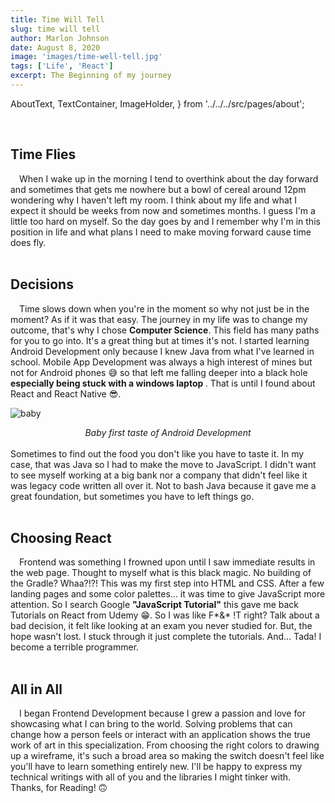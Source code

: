 ```yaml
---
title: Time Will Tell
slug: time will tell
author: Marlon Johnson
date: August 8, 2020
image: 'images/time-well-tell.jpg'
tags: ['Life', 'React']
excerpt: The Beginning of my journey
---
```


  AboutText,
  TextContainer,
  ImageHolder,
} from '../../../src/pages/about';

<br />

## Time Flies

<div>
  <AboutText>
    &emsp;When I wake up in the morning I tend to overthink about the day
    forward and sometimes that gets me nowhere but a bowl of cereal around 12pm
    wondering why I haven't left my room. I think about my life and what I
    expect it should be weeks from now and sometimes months. I guess I'm a
    little too hard on myself. So the day goes by and I remember why I'm in this
    position in life and what plans I need to make moving forward cause time
    does fly.
  </AboutText>
</div>
<br />

## Decisions

<div>
  <AboutText>
    &emsp;Time slows down when you're in the moment so why not just be in the
    moment? As if it was that easy. The journey in my life was to change my
    outcome, that's why I chose <b>Computer Science</b>. This field has many
    paths for you to go into. It's a great thing but at times it's not. I
    started learning Android Development only because I knew Java from what I've
    learned in school. Mobile App Development was always a high interest of mines but not
    for Android phones 😅 so that left me falling deeper into a black hole <b> especially being stuck with a windows laptop </b>. That
    is until I found about React and React Native 😎.
  </AboutText>
</div>
    
<div style={{textAlign: 'center', marginRight: "auto", marginLeft: "auto", width: "300"}}>

![baby](https://media1.tenor.com/images/2286e43afda9be7a3def9919ccb7698b/tenor.gif?itemid=4395809)

<figcaption style="box-sizing: border-box;
  font-style: italic;
  margin: 0;
  text-align: center;">Baby first taste of Android Development</figcaption>
</div>

<br />
<div>
  <AboutText>
    Sometimes to find out the food you don't like you have to taste it. In my
    case, that was Java so I had to make the move to JavaScript. I didn't want
    to see myself working at a big bank nor a company that didn't feel like it
    was legacy code written all over it. Not to bash Java because it gave me a
    great foundation, but sometimes you have to left things go.
  </AboutText>
</div>
<br />

## Choosing React

<div>
  <AboutText>
    &emsp;Frontend was something I frowned upon until I saw immediate results in
    the web page. Thought to myself what is this black magic. No building of the
    Gradle? Whaa?!?! This was my first step into HTML and CSS. After a few
    landing pages and some color palettes... it was time to give JavaScript more
    attention. So I search Google <b>&quot;JavaScript Tutorial&quot;</b> this
    gave me back Tutorials on React from Udemy 😁. So I was like F*&* !T right?
    Talk about a bad decision, it felt like looking at an exam you never studied
    for. But, the hope wasn't lost. I stuck through it just complete the
    tutorials. And... Tada! I become a terrible programmer.
  </AboutText>
</div>
<br />

## All in All

<div>
  <AboutText>
    &emsp;I began Frontend Development because I grew a passion and love for
    showcasing what I can bring to the world. Solving problems that can change
    how a person feels or interact with an application shows the true work of
    art in this specialization. From choosing the right colors to drawing up a
    wireframe, it's such a broad area so making the switch doesn't feel like
    you'll have to learn something entirely new. I'll be happy to express my
    technical writings with all of you and the libraries I might tinker with.
    Thanks, for Reading! 🙃
  </AboutText>
</div>

